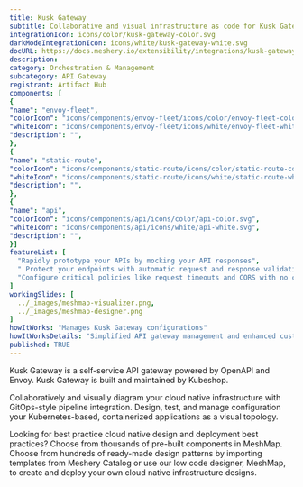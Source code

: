 ```yaml
---
title: Kusk Gateway
subtitle: Collaborative and visual infrastructure as code for Kusk Gateway
integrationIcon: icons/color/kusk-gateway-color.svg
darkModeIntegrationIcon: icons/white/kusk-gateway-white.svg
docURL: https://docs.meshery.io/extensibility/integrations/kusk-gateway
description: 
category: Orchestration & Management
subcategory: API Gateway
registrant: Artifact Hub
components: [
{
"name": "envoy-fleet",
"colorIcon": "icons/components/envoy-fleet/icons/color/envoy-fleet-color.svg",
"whiteIcon": "icons/components/envoy-fleet/icons/white/envoy-fleet-white.svg",
"description": "",
},
{
"name": "static-route",
"colorIcon": "icons/components/static-route/icons/color/static-route-color.svg",
"whiteIcon": "icons/components/static-route/icons/white/static-route-white.svg",
"description": "",
},
{
"name": "api",
"colorIcon": "icons/components/api/icons/color/api-color.svg",
"whiteIcon": "icons/components/api/icons/white/api-white.svg",
"description": "",
}]
featureList: [
  "Rapidly prototype your APIs by mocking your API responses",
  " Protect your endpoints with automatic request and response validations",
  "Configure critical policies like request timeouts and CORS with no coding required."
]
workingSlides: [
  ../_images/meshmap-visualizer.png,
  ../_images/meshmap-designer.png
]
howItWorks: "Manages Kusk Gateway configurations"
howItWorksDetails: "Simplified API gateway management and enhanced customization in Kubernetes"
published: TRUE
---
```

<p>
Kusk Gateway is a self-service API gateway powered by OpenAPI and Envoy. Kusk Gateway is built and maintained by Kubeshop.
</p>
<p>
    Collaboratively and visually diagram your cloud native infrastructure with GitOps-style pipeline integration. Design, test, and manage configuration your Kubernetes-based, containerized applications as a visual topology.
</p>
<p>
    Looking for best practice cloud native design and deployment best practices? Choose from thousands of pre-built components in MeshMap. Choose from hundreds of ready-made design patterns by importing templates from Meshery Catalog or use our low code designer, MeshMap, to create and deploy your own cloud native infrastructure designs.
</p>
